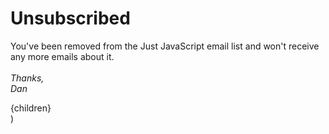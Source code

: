 <h1 className="sm:text-4xl text-3xl font-extrabold font-serif text-center leading-tight py-6">
  Unsubscribed
</h1>

<p className="opacity-80 prose max-w-none">
  You've been removed from the Just JavaScript email list and won't receive any
  more emails about it.
  <br />
  <br />
  <i>Thanks,</i>
  <br />
  <i>Dan</i>
</p>


  <Layout>
    <div className="py-24">
      <div className="text-center max-w-sm mx-auto">{children}</div>
    </div>
  </Layout>
)
